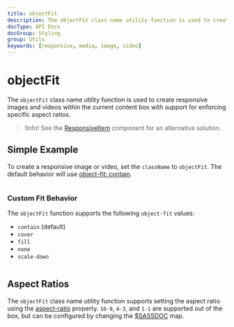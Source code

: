 ```yaml
---
title: objectFit
description: The objectFit class name utility function is used to create responsive images and videos within the current content box with support for enforcing specific aspect ratios.
docType: API Docs
docGroup: Styling
group: Utils
keywords: [responsive, media, image, video]
---
```


# objectFit

The `objectFit` class name utility function is used to create responsive
images and videos within the current content box with support for enforcing
specific aspect ratios.

> !Info! See the [ResponsiveItem](/components/responsive-item) component
> for an alternative solution.

## Simple Example

To create a responsive image or video, set the `className` to `objectFit`. The default
behavior will use
[object-fit: contain](https://developer.mozilla.org/en-US/docs/Web/CSS/object-fit#contain).

```demo source="./SimpleExample.tsx"

```

### Custom Fit Behavior

The `objectFit` function supports the following `object-fit` values:

- `contain` (default)
- `cover`
- `fill`
- `none`
- `scale-down`

```demo source="./CustomFitBehavior.tsx"

```

## Aspect Ratios

The `objectFit` class name utility function supports setting the aspect ratio
using the
[aspect-ratio](https://developer.mozilla.org/en-US/docs/Web/CSS/aspect-ratio)
property. `16-9`, `4-3`, and `1-1` are supported out of the box, but can be
configured by changing the [$SASSDOC](object-fit-aspect-ratios) map.

```demo source="./AspectRatios.tsx"

```

